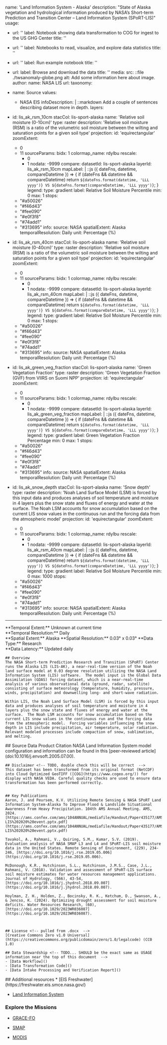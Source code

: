 <!-- Current Issues:
1.) Green Vegetation Fraction lis_ak_green_veg_fraction do not have the correct information in SPoRT stac (I've emailed Jordan Bell)
2.) Need to manually create color palettes for each layer
3.) Need to figure out format (raster?)
>


---
id: lis-sport-alaska <!-- pulled from .json stac collection   -->
name: 'Land Information System - Alaska' <!-- pulled from .docx  -->
description: "State of Alaska vegetation and hydrological information produced by NASA’s Short-term Prediction and Transition Center – Land Information System (SPoRT-LIS)" <!-- pulled from .docx  -->
usage: <!-- TODO Follow the template for others. Add specific information to each block (where applicable)    Also this ends up being in the "Access Data" section (like in GHG) -->
  - url: '' 
    label: Notebook showing data transformation to COG for ingest to the US GHG Center
    title: ''
  - url: ''
    label: Notebooks to read, visualize, and explore data statistics
    title: ''
  - url: ''
    label: Run example notebook
    title: ''
  - url: 
    label: Browse and download the data
    title: ''
media:
  src: ::file ./twsanomaly-globe.png  <!-- TODO Need to save new image name. Manual -->
  alt: Add some information here about image. <!-- TODO. Manual   -->
  author:
    name: NASA LIS <!-- TODO. Manual   -->
    url:
taxonomy:
  - name: Source
    values:
      - NASA EIS <!-- TODO. Manual   -->
infoDescription: |
  ::markdown
    Add a couple of sentences describing dataset more in depth. <!-- TODO, insert. Manual  -->
layers:
  - id: lis_ak_rsm_10cm <!-- pulled from .json stac collection   -->
    stacCol: lis-sport-alaska <!-- pulled from .json stac collection   -->
    name: 'Relative soil moisture (0-10cm)' <!-- TODO. Manual   -->
    type: raster <!-- TODO. Manual   -->
    description: 'Relative soil moisture (RSM) is a ratio of the volumetric soil moisture between the wilting and saturation points for a given soil type' <!-- pulled from .json stac collection   -->
    projection:
      id: 'equirectangular' <!-- TODO. Need to verify -->
    zoomExtent:
      - 0 <!-- TODO, insert. Manual  -->
      - 11 <!-- TODO, insert. Manual  -->
    sourceParams:
      bidx: 1 <!-- TODO, Figure out what this is -->
      colormap_name: rdylbu <!-- pulled from .json stac collection   -->
      rescale:
        - 0 <!-- TODO. Manual   -->
        - 1 <!-- TODO. Manual   -->
      nodata: -9999 <!-- TODO. Manual   -->
    compare:
      datasetId: lis-sport-alaska <!-- pulled from .json stac collection...Usually   -->
      layerId: lis_ak_rsm_10cm <!-- should be same as the ID for which we are using the sliding window feature -->
      mapLabel: |  <!-- This should likely never change -->
        ::js ({ dateFns, datetime, compareDatetime }) => {
          if (dateFns && datetime && compareDatetime) return `${dateFns.format(datetime, 'LLL yyyy')} VS ${dateFns.format(compareDatetime, 'LLL yyyy')}`;
        }
    legend:
      type: gradient <!-- TODO. Manual   -->
      label: Relative Soil Moisture Percentile <!-- TODO. Manual   -->
      min: 0 <!-- TODO. Should be the same as rescale. Manual   -->
      max: 1 <!-- TODO. Should be the same as rescale. Manual   -->
      stops: <!-- TODO. Must find the number of categories/breakpoints. Manual   -->
      <!-- For this specific dataset, they have a weird set of colors, I've asked them to provide th e hex colors   -->
      - "#a50026"
      - "#f46d43"
      - "#fee090"
      - "#e0f3f8"
      - "#74add1"
      - "#313695"
    info:
      source: NASA <!-- pulled from .docx  -->
      spatialExtent: Alaska <!-- pulled from .docx  -->
      temporalResolution: Daily <!-- pulled from .docx  -->
      unit: Percentage (%) <!-- pulled from .docx  -->
    
  - id: lis_ak_rsm_40cm <!-- pulled from .json stac collection   -->
    stacCol: lis-sport-alaska <!-- pulled from .json stac collection   -->
    name: 'Relative soil moisture (0-40cm)' <!-- TODO. Manual   -->
    type: raster <!-- TODO. Manual   -->
    description: 'Relative soil moisture (RSM) is a ratio of the volumetric soil moisture between the wilting and saturation points for a given soil type' <!-- pulled from .json stac collection   -->
    projection:
      id: 'equirectangular' <!-- TODO. Need to verify -->
    zoomExtent:
      - 0 <!-- TODO, insert. Manual  -->
      - 11 <!-- TODO, insert. Manual  -->
    sourceParams:
      bidx: 1
      colormap_name: rdylbu <!-- pulled from .json stac collection   -->
      rescale:
        - 0 <!-- TODO. Manual   -->
        - 1 <!-- TODO. Manual   -->
      nodata: -9999 <!-- TODO. Manual   -->
    compare:
      datasetId: lis-sport-alaska <!-- pulled from .json stac collection...Usually   -->
      layerId: lis_ak_rsm_40cm <!-- should be same as the ID for which we are using the sliding window feature -->
      mapLabel: |  <!-- This should likely never change -->
        ::js ({ dateFns, datetime, compareDatetime }) => {
          if (dateFns && datetime && compareDatetime) return `${dateFns.format(datetime, 'LLL yyyy')} VS ${dateFns.format(compareDatetime, 'LLL yyyy')}`;
        }
    legend:
      type: gradient <!-- TODO. Manual   -->
      label: Relative Soil Moisture Percentile <!-- TODO. Manual   -->
      min: 0 <!-- TODO. Should be the same as rescale. Manual   -->
      max: 1 <!-- TODO. Should be the same as rescale. Manual   -->
      stops: <!-- TODO. Must find the number of categories/breakpoints. Manual   -->
      <!-- For this specific dataset, they have a weird set of colors, I've asked them to provide th e hex colors   -->
      - "#a50026"
      - "#f46d43"
      - "#fee090"
      - "#e0f3f8"
      - "#74add1"
      - "#313695"
    info:
      source: NASA <!-- pulled from .docx  -->
      spatialExtent: Alaska <!-- pulled from .docx  -->
      temporalResolution: Daily <!-- pulled from .docx  -->
      unit: Percentage (%) <!-- pulled from .docx  -->

  - id: lis_ak_green_veg_fraction <!-- pulled from .json stac collection   -->
    stacCol: lis-sport-alaska <!-- pulled from .json stac collection   -->
    name: 'Green Vegetation Fraction' <!-- TODO. Manual   -->
    type: raster <!-- TODO. Manual   -->
    description: 'Green Vegetation Fraction (GVF) from VIIRS on Suomi NPP' <!-- pulled from .json stac collection   -->
    projection:
      id: 'equirectangular' <!-- TODO. Need to verify -->
    zoomExtent:
      - 0 <!-- TODO, insert. Manual  -->
      - 11 <!-- TODO, insert. Manual  -->
    sourceParams:
      bidx: 1
      colormap_name: rdylbu <!-- pulled from .json stac collection   -->
      rescale:
        - 0 <!-- TODO. Manual   -->
        - 1 <!-- TODO. Manual   -->
      nodata: -9999 <!-- TODO. Manual   -->
    compare:
      datasetId: lis-sport-alaska <!-- pulled from .json stac collection...Usually   -->
      layerId: lis_ak_green_veg_fraction <!-- should be same as the ID for which we are using the sliding window feature -->
      mapLabel: |  <!-- This should likely never change -->
        ::js ({ dateFns, datetime, compareDatetime }) => {
          if (dateFns && datetime && compareDatetime) return `${dateFns.format(datetime, 'LLL yyyy')} VS ${dateFns.format(compareDatetime, 'LLL yyyy')}`;
        }
    legend:
      type: gradient <!-- TODO. Manual   -->
      label: Green Vegetation Fraction Percentage <!-- TODO. Manual   -->
      min: 0 <!-- TODO. Should be the same as rescale. Manual   -->
      max: 1 <!-- TODO. Should be the same as rescale. Manual   -->
      stops: <!-- TODO. Must find the number of categories/breakpoints. Manual   -->
      <!-- For this specific dataset, they have a weird set of colors, I've asked them to provide th e hex colors   -->
      - "#a50026"
      - "#f46d43"
      - "#fee090"
      - "#e0f3f8"
      - "#74add1"
      - "#313695"
    info:
      source: NASA <!-- pulled from .docx  -->
      spatialExtent: Alaska <!-- pulled from .docx  -->
      temporalResolution: Daily <!-- pulled from .docx  -->
      unit: Percentage (%) <!-- pulled from .docx  -->

  - id: lis_ak_snow_depth <!-- pulled from .json stac collection   -->
    stacCol: lis-sport-alaska <!-- pulled from .json stac collection   -->
    name: 'Snow depth' <!-- TODO. Manual   -->
    type: raster <!-- TODO. Manual   -->
    description: 'Noah Land Surface Model (LSM) is forced by this input data and produces analyses of soil temperature and moisture in 4 layers plus the snow state and fluxes of energy and water at the surface.  The Noah LSM accounts for snow accumulation based on the current LIS snow values in the continuous run and the forcing data from the atmospheric model' <!-- pulled from .json stac collection... Or manual?   -->
    projection:
      id: 'equirectangular' <!-- TODO. Need to verify -->
    zoomExtent:
      - 0 <!-- TODO, insert. Manual  -->
      - 11 <!-- TODO, insert. Manual  -->
    sourceParams:
      bidx: 1
      colormap_name: rdylbu <!-- pulled from .json stac collection   -->
      rescale:
        - 0 <!-- TODO. Manual   -->
        - 1 <!-- TODO. Manual   -->
      nodata: -9999 <!-- TODO. Manual   -->
    compare:
      datasetId: lis-sport-alaska <!-- pulled from .json stac collection...Usually   -->
      layerId: lis_ak_rsm_40cm <!-- should be same as the ID for which we are using the sliding window feature -->
      mapLabel: |  <!-- This should likely never change -->
        ::js ({ dateFns, datetime, compareDatetime }) => {
          if (dateFns && datetime && compareDatetime) return `${dateFns.format(datetime, 'LLL yyyy')} VS ${dateFns.format(compareDatetime, 'LLL yyyy')}`;
        }
    legend:
      type: gradient <!-- TODO. Manual   -->
      label: Relative Soil Moisture Percentile <!-- TODO. Manual   -->
      min: 0 <!-- TODO. Should be the same as rescale. Manual   -->
      max: 1000 <!-- TODO. Should be the same as rescale. Manual   -->
      stops: <!-- TODO. Must find the number of categories/breakpoints. Manual   -->
      <!-- For this specific dataset, they have a weird set of colors, I've asked them to provide th e hex colors   -->
      - "#a50026"
      - "#f46d43"
      - "#fee090"
      - "#e0f3f8"
      - "#74add1"
      - "#313695"
    info:
      source: NASA <!-- pulled from .docx  -->
      spatialExtent: Alaska <!-- pulled from .docx  -->
      temporalResolution: Daily <!-- pulled from .docx  -->
      unit: Percentage (%) <!-- pulled from .docx  -->

---
<Block>
  <Prose>
    <!-- pulled from .json stac collection (or can be inferred from temporal extent)  -->   
    **Temporal Extent:** Unknown at current time<br /> <!-- TODO. -->
    **Temporal Resolution:** Daily<br />
    **Spatial Extent:** Alaska    
    **Spatial Resolution:** 0.03° x 0.03°      
    **Data Type:** Research<br />
    **Data Latency:** Updated daily <!-- TODO. double check this is true -->
    
    ## Overview
    The NASA Short-term Prediction Research and Transition (SPoRT) Center runs the Alaska LIS (LIS-AK), a near-real-time version of the Noah land surface model at 0.03 degree resolution utilizing the NASA Land Information System (LIS) software.  The model input is the Global Data Assimilation (GDAS) forcing dataset, which is a near-real-time analysis of various observational data (ground, radar, satellite) consisting of surface meteorology (temperature, humidity, pressure, winds, precipitation) and downwelling long- and short-wave radiation. 

    Within LIS, the Noah Land Surface Model (LSM) is forced by this input data and produces analyses of soil temperature and moisture in 4 layers plus the snow state and fluxes of energy and water at the surface.  The Noah LSM accounts for snow accumulation based on the current LIS snow values in the continuous run and the forcing data from the atmospheric model.  Forcing variables influencing the snow depth in LIS include precipitation, air temperature, solar radiation.  Relevant modeled processes include compaction of snow, sublimation, and melting. 

  </Prose>
</Block>

<Block>
  <Prose>
    ## Source Data Product Citation <!-- pulled from .docx  -->
    NASA Land Information System model configuration and information can be found in this [peer-reviewed article](doi:10.1016/j.envsoft.2005.07.00).

    ## Disclaimer <!-- TODO, double check this will be correct  -->
    This dataset has been transformed from its original format (NetCDF) into Cloud Optimized GeoTIFF ([COG](https://www.cogeo.org/)) for display with NASA VEDA. Careful quality checks are used to ensure data transformation has been performed correctly.


    ## Key Publications
    Aaron, J. and Peursem, K.V. Utilizing Remote Sensing & NASA SPoRT Land Information System-Alaska To Improve Flood & Landslide Situational Awareness From Heavy Precipitation. 104th AMS Annual Meeting. AMS, 2024. [https://ams.confex.com/ams/104ANNUAL/mediafile/Handout/Paper435177/AMS_2024_AK-LIS%202020%20event.pptx.pdf](https://ams.confex.com/ams/104ANNUAL/mediafile/Handout/Paper435177/AMS_2024_AK-LIS%202020%20event.pptx.pdf) 

    Tavakol, A., Rahmani, V., Quiring, S.M., Kumar, S.V. (2019). Evaluation analysis of NASA SMAP L3 and L4 and SPoRT-LIS soil moisture data in the United States. Remote Sensing of Environment, (229), 234-246, [https://doi.org/10.1016/j.rse.2019.05.006](https://doi.org/10.1016/j.rse.2019.05.006).

    McDonough, K.R., Hutchinson, S.L., Hutchinson, J.M.S., Case, J.L., Rahmani, V. (2018). Validation and assessment of SPoRT-LIS surface soil moisture estimates for water resources management applications. Journal of Hydrology, (566), 43-54, [https://doi.org/10.1016/j.jhydrol.2018.09.007](https://doi.org/10.1016/j.jhydrol.2018.09.007).

    Hoylman, Z. H., Holden, Z., Bocinsky, R. K., Ketchum, D., Swanson, A., & Jencso, K. (2024). Optimizing drought assessment for soil moisture deficits. Water Resources Research, (60), [https://doi.org/10.1029/2023WR036087](https://doi.org/10.1029/2023WR036087). 

    

    ## License <!-- pulled from .docx  -->
    [Creative Commons Zero v1.0 Universal](https://creativecommons.org/publicdomain/zero/1.0/legalcode) (CC0 1.0)

    ## Data Stewardship <!-- TODO... SHOULD be the exact same as USAGE information near the top of this document  -->
    - [Data Workflow]()
    - [Data Transformation Code]()
    - [Data Intake Processing and Verification Report]()

  </Prose>
</Block>


<Block>
  <Prose>
## Additional resources
* [EIS Freshwater](https://freshwater.eis.smce.nasa.gov/)

* [Land Information System](https://lis.gsfc.nasa.gov/)

### Explore the Missions
* [GRACE-FO](https://gracefo.jpl.nasa.gov/data/grace-fo-data/)

* [SMAP](https://smap.jpl.nasa.gov/)

* [MODIS](https://modis.gsfc.nasa.gov/)
  </Prose>
</Block>


